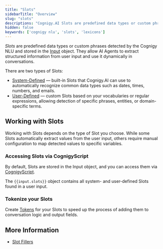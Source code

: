 ```yaml
---
title: "Slots"
sidebarTitle: "Overview"
slug: "slots"
descriptions: "Cognigy.AI Slots are predefined data types or custom phrases detected by the Cognigy NLU and placed into the Input Object under the `input.slots` object. They allow AI Agents to extract structured information from user input and use it dynamically in conversations."
hidden: false
keywords: ['cognigy nlu', 'slots', 'lexicons']
---
```


_Slots_ are predefined data types or custom phrases detected by the Cognigy NLU
and stored in the [Input](/ai/agents/develop/ai-agent-memory/input) object.
They allow AI Agents to extract structured information from user input and use it dynamically in conversations.

There are two types of Slots:

- [System-Defined](/ai/platform-features/nlu/slots/system-defined) — built-in Slots that Cognigy.AI can use to automatically recognize common data types such as dates, times, numbers, and emails.
- [User-Defined](/ai/platform-features/nlu/slots/user-defined/lexicon) — custom Slots based on your vocabularies or regular expressions, allowing detection of specific phrases, entities, or domain-specific terms.

## Working with Slots

Working with Slots depends on the type of Slot you choose. While some Slots automatically extract values from the user input, others require manual configuration to map detected values to specific variables.

### Accessing Slots via CognigyScript

By default, Slots are stored in the Input object, and you can access them via [CognigyScript](/ai/platform-features/cognigyscript).

The `{{input.slots}}` object contains all system- and user-defined Slots found in a user input.

### Tokenize your Slots

Create [Tokens](/ai/platform-features/tokens) for your Slots to speed up the process of adding them to conversation logic and output fields.

## More Information

- [Slot Fillers](/ai/platform-features/nlu/slot-fillers)
